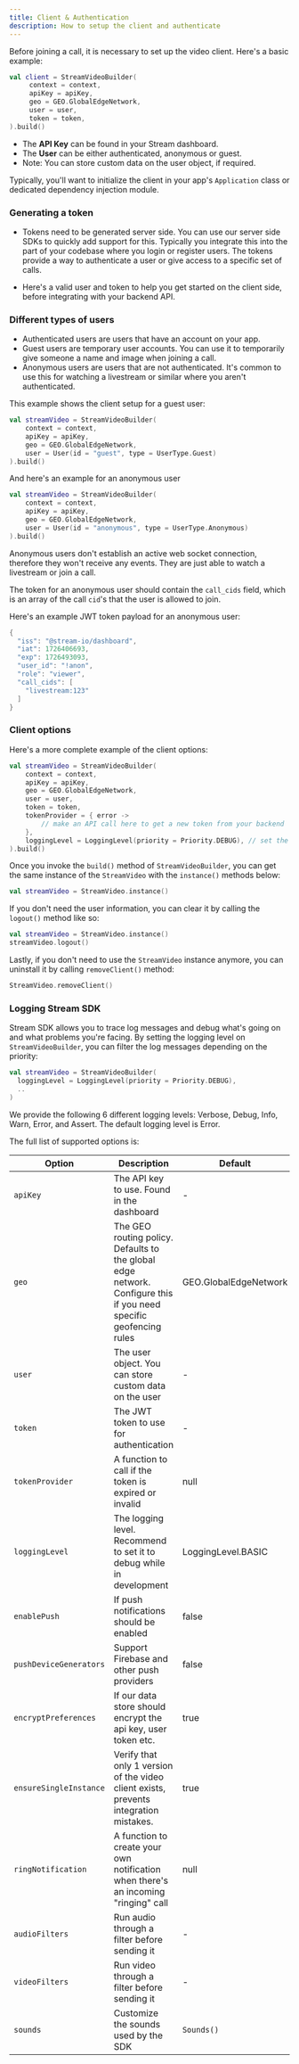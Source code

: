 ```yaml
---
title: Client & Authentication
description: How to setup the client and authenticate
---
```


Before joining a call, it is necessary to set up the video client. Here's a basic example:

```kotlin
val client = StreamVideoBuilder(
     context = context,
     apiKey = apiKey,
     geo = GEO.GlobalEdgeNetwork,
     user = user,
     token = token,
).build()
```

* The **API Key** can be found in your Stream dashboard.
* The **User** can be either authenticated, anonymous or guest.
* Note: You can store custom data on the user object, if required.

Typically, you'll want to initialize the client in your app's `Application` class or dedicated dependency injection module.

### Generating a token

* Tokens need to be generated server side. You can use our server side SDKs to quickly add support for this.
Typically you integrate this into the part of your codebase where you login or register users.
The tokens provide a way to authenticate a user or give access to a specific set of calls.

* Here's a valid user and token to help you get started on the client side, before integrating with your backend API. <!-- ? -->

### Different types of users

* Authenticated users are users that have an account on your app.
* Guest users are temporary user accounts. You can use it to temporarily give someone a name and image when joining a call.
* Anonymous users are users that are not authenticated. It's common to use this for watching a livestream or similar where you aren't authenticated.

This example shows the client setup for a guest user:

```kotlin
val streamVideo = StreamVideoBuilder(
    context = context,
    apiKey = apiKey,
    geo = GEO.GlobalEdgeNetwork,
    user = User(id = "guest", type = UserType.Guest)
).build()
```

And here's an example for an anonymous user

```kotlin
val streamVideo = StreamVideoBuilder(
    context = context,
    apiKey = apiKey,
    geo = GEO.GlobalEdgeNetwork,
    user = User(id = "anonymous", type = UserType.Anonymous)
).build()
```

Anonymous users don't establish an active web socket connection, therefore they won't receive any events. They are just able to watch a livestream or join a call.

The token for an anonymous user should contain the `call_cids` field, which is an array of the call `cid`'s that the user is allowed to join.

Here's an example JWT token payload for an anonymous user:

```kotlin
{
  "iss": "@stream-io/dashboard",
  "iat": 1726406693,
  "exp": 1726493093,
  "user_id": "!anon",
  "role": "viewer",
  "call_cids": [
    "livestream:123"
  ]
}
```

### Client options

Here's a more complete example of the client options:

```kotlin
val streamVideo = StreamVideoBuilder(
    context = context,
    apiKey = apiKey,
    geo = GEO.GlobalEdgeNetwork,
    user = user,
    token = token,
    tokenProvider = { error ->
        // make an API call here to get a new token from your backend
    },
    loggingLevel = LoggingLevel(priority = Priority.DEBUG), // set the logging level
).build()
```

Once you invoke the `build()` method of `StreamVideoBuilder`, you can get the same instance of the `StreamVideo` with the `instance()` methods below:

```kotlin
val streamVideo = StreamVideo.instance()
```

If you don't need the user information, you can clear it by calling the `logout()` method like so:

```kotlin
val streamVideo = StreamVideo.instance()
streamVideo.logout()
```

Lastly, if you don't need to use the `StreamVideo` instance anymore, you can uninstall it by calling `removeClient()` method:

```kotlin
StreamVideo.removeClient()
```

### Logging Stream SDK

Stream SDK allows you to trace log messages and debug what's going on and what problems you're facing. By setting the logging level on `StreamVideoBuilder`, you can filter the log messages depending on the priority:

```kotlin
val streamVideo = StreamVideoBuilder(
  loggingLevel = LoggingLevel(priority = Priority.DEBUG),
  ..
)
```

We provide the following 6 different logging levels: Verbose, Debug, Info, Warn, Error, and Assert. The default logging level is Error.

The full list of supported options is:

| Option | Description | Default |
| --- | --- | --- |
| `apiKey` | The API key to use. Found in the dashboard | - |
| `geo` | The GEO routing policy. Defaults to the global edge network. Configure this if you need specific geofencing rules | GEO.GlobalEdgeNetwork |
| `user` | The user object. You can store custom data on the user | - |
| `token` | The JWT token to use for authentication | - |
| `tokenProvider` | A function to call if the token is expired or invalid | null |
| `loggingLevel` | The logging level. Recommend to set it to debug while in development | LoggingLevel.BASIC |
| `enablePush` | If push notifications should be enabled | false |
| `pushDeviceGenerators` | Support Firebase and other push providers | false |
| `encryptPreferences` | If our data store should encrypt the api key, user token etc. | true |
| `ensureSingleInstance` | Verify that only 1 version of the video client exists, prevents integration mistakes. | true |
| `ringNotification` | A function to create your own notification when there's an incoming "ringing" call | null |
| `audioFilters` | Run audio through a filter before sending it | - |
| `videoFilters` | Run video through a filter before sending it | - |
| `sounds` | Customize the sounds used by the SDK | `Sounds()` |
